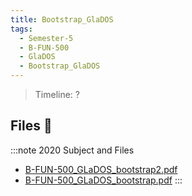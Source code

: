 ```yaml
---
title: Bootstrap_GlaDOS
tags:
  - Semester-5
  - B-FUN-500
  - GlaDOS
  - Bootstrap_GlaDOS
---
```

> Timeline: ?


## Files 📂

:::note 2020 Subject and Files
- [B-FUN-500_GLaDOS_bootstrap2.pdf](https://github.com/Studio-17/Epitech-Subjects/raw/main/Semester-5/B-FUN-500/GlaDOS/Bootstrap_GlaDOS/B-FUN-500_GLaDOS_bootstrap2.pdf)
- [B-FUN-500_GLaDOS_bootstrap.pdf](https://github.com/Studio-17/Epitech-Subjects/raw/main/Semester-5/B-FUN-500/GlaDOS/Bootstrap_GlaDOS/B-FUN-500_GLaDOS_bootstrap.pdf)
:::

